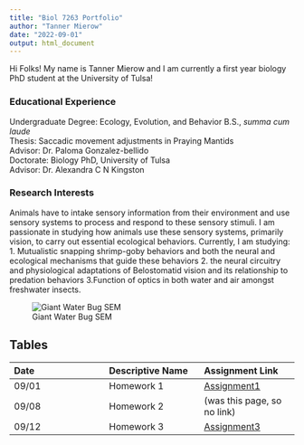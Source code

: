 ```yaml
---
title: "Biol 7263 Portfolio"
author: "Tanner Mierow"
date: "2022-09-01"
output: html_document
---
```


Hi Folks! My name is Tanner Mierow and I am currently a first year biology PhD student at the University of Tulsa!    

### Educational Experience  

Undergraduate Degree: Ecology, Evolution, and Behavior B.S., *summa cum laude*  
Thesis: Saccadic movement adjustments in Praying Mantids  
Advisor: Dr. Paloma Gonzalez-bellido  
Doctorate: Biology PhD, University of Tulsa  
Advisor: Dr. Alexandra C N Kingston  

### Research Interests  

Animals have to intake sensory information from their environment and use sensory systems to process and respond to these sensory stimuli. I am passionate in studying how animals use these sensory systems, primarily vision, to carry out essential ecological behaviors. Currently, I am studying: 1. Mutualistic snapping shrimp-goby behaviors and both the neural and ecological mechanisms that guide these behaviors
2. the neural circuitry and physiological adaptations of Belostomatid vision and its relationship to predation behaviors 3.Function of optics in both water and air amongst freshwater insects.  

![Giant Water Bug SEM](Images/waterbug.jpeg)  

## Tables  

| Date | Descriptive Name | Assignment Link |
| :-- | :-- | :-- |
| 09/01 | Homework 1 | [Assignment1](Assignments/Assignment-1.htm cechl) | 
| 09/08 | Homework 2 | (was this page, so no link)
| 09/12 | Homework 3 | [Assignment3](Assignments/Assignment3.html)


